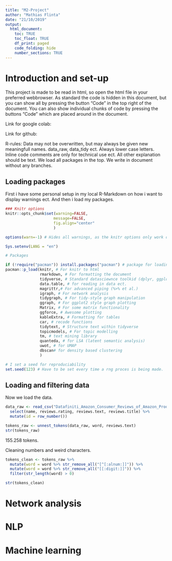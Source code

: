 ```yaml
---
title: "M2-Project"
author: "Mathias Flinta"
date: "21/10/2019"
output:
  html_document: 
    toc: TRUE
    toc_float: TRUE
    df_print: paged
    code_folding: hide
    number_sections: TRUE
---
```


# Introduction and set-up

This project is made to be read in html, so open the html file in your preferred webbrowser. As standard the code is hidden in this document, but you can show all by pressing the button "Code" in the top right of the document. You can also show individual chunks of code by pressing the buttons "Code" which are placed around in the document. 

Link for google colab: 

Link for github: 

R-rules:
Data may not be overwritten, but may always be given new meaningfull names. data_raw, data_tidy ect. 
Always lower case letters. 
Inline code comments are only for technical use ect. All other explanation should be text. 
We load all packages in the top. 
We write in document without any branches. 


## Loading packages

First i have some personal setup in my local R-Markdown on how i want to display warnings ect. And then i load my packages. 
```r
### Knitr options
knitr::opts_chunk$set(warning=FALSE,
                     message=FALSE,
                     fig.align="center"
                     )

options(warn=-1) # Hides all warnings, as the knitr options only work on local R-Markdown mode. 

Sys.setenv(LANG = "en")
```

```r
# Packages

if (!require("pacman")) install.packages("pacman") # package for loading and checking packages :)
pacman::p_load(knitr, # For knitr to html
               rmarkdown, # For formatting the document
               tidyverse, # Standard datasciewnce toolkid (dplyr, ggplot2 et al.)
               data.table, # for reading in data ect. 
               magrittr,# For advanced piping (%>% et al.)
               igraph, # For network analysis
               tidygraph, # For tidy-style graph manipulation
               ggraph, # For ggplot2 style graph plotting
               Matrix, # For some matrix functionality
               ggforce, # Awesome plotting
               kableExtra, # Formatting for tables
               car, # recode functions 
               tidytext, # Structure text within tidyverse
               topicmodels, # For topic modelling
               tm, # text mining library
               quanteda, # for LSA (latent semantic analysis)
               uwot, # for UMAP
               dbscan# for density based clustering
               )

# I set a seed for reproduciability
set.seed(123) # Have to be set every time a rng proces is being made. 
```

## Loading and filtering data

Now we load the data. 
```r
data_raw <- read_csv("Datafiniti_Amazon_Consumer_Reviews_of_Amazon_Products.csv") %>% 
  select(name, reviews.rating, reviews.text, reviews.title) %>% 
  mutate(id = row_number())
```

```r
tokens_raw <- unnest_tokens(data_raw, word, reviews.text)
str(tokens_raw)
```
155.258 tokens. 

Cleaning numbers and weird characters. 
```r
tokens_clean <- tokens_raw %>%
  mutate(word = word %>% str_remove_all("[^[:alnum:]]")) %>% 
  mutate(word = word %>% str_remove_all("[[:digit:]]")) %>% 
  filter(str_length(word) > 0)

str(tokens_clean)
```



# Network analysis



# NLP



# Machine learning







